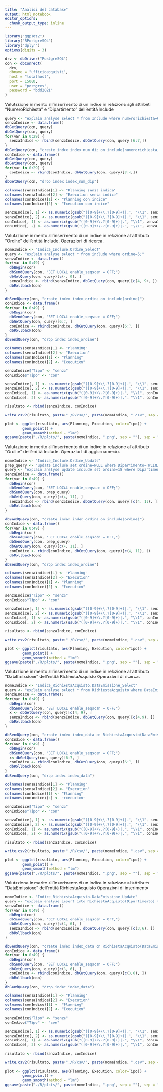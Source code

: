 ```yaml
---
title: "Analisi del database"
output: html_notebook
editor_options: 
  chunk_output_type: inline
---
```



```r
library("ggplot2")
library("RPostgreSQL")
library("dplyr")
options(digits = 3)
```

```r
drv <- dbDriver("PostgreSQL")
con <- dbConnect(
  drv,
  dbname = "ufficioacquisti",
  host = "localhost",
  port = 15000,
  user = "postgres",
  password = "bdd2021"
)
```

Valutazione in merito all'inserimento di un indice in relazione agli attributi "NumeroRichiesta" e "Dipartimento" dell'entità Include.

```r
query <- "explain analyse select * from Include where numerorichiesta=0 and dipartimento='THQQYK'"
senzaIndice <- data.frame()
dbGetQuery(con, query)
dbGetQuery(con, query)
for(var in 0:29) {
  senzaIndice <- rbind(senzaIndice, dbGetQuery(con, query)[6:7,])
}
dbGetQuery(con, "create index index_num_dip on include(numerorichiesta, dipartimento)")
conIndice <- data.frame()
dbGetQuery(con, query)
dbGetQuery(con, query)
for(var in 0:29) {
  conIndice <- rbind(conIndice, dbGetQuery(con, query)[3:4,])
}
dbGetQuery(con, "drop index index_num_dip")

colnames(senzaIndice)[1] <- "Planning senza indice"
colnames(senzaIndice)[2] <- "Execution senza indice"
colnames(conIndice)[1] <- "Planning con indice"
colnames(conIndice)[2] <- "Execution con indice"

senzaIndice[, 1] <- as.numeric(gsub("([0-9]+\\.?[0-9]+)|.", "\\1", senzaIndice[, 1]))
senzaIndice[, 2] <- as.numeric(gsub("([0-9]+\\.?[0-9]+)|.", "\\1", senzaIndice[, 2]))
conIndice[, 1] <- as.numeric(gsub("([0-9]+\\.?[0-9]+)|.", "\\1", senzaIndice[, 1]))
conIndice[, 2] <- as.numeric(gsub("([0-9]+\\.?[0-9]+)|.", "\\1", senzaIndice[, 2]))

```

Valutazione in merito all'inserimento di un indice in relazione all'attributo "Ordine" dell'entità Include.
Operazioni di ricerca.

```r
nomeIndice <- "Indice_Include.Ordine_Select"
query <- "explain analyse select * from include where ordine=5;"
senzaIndice <- data.frame()
for(var in 0:49) {
  dbBegin(con)
  dbSendQuery(con, "SET LOCAL enable_seqscan = OFF;")
  dbGetQuery(con, query)[c(4, 9), ]
  senzaIndice <- rbind(senzaIndice, dbGetQuery(con, query)[c(4, 9), ])
  dbRollback(con)
}

dbSendQuery(con, "create index index_ordine on include(ordine)")
conIndice <- data.frame()
for(var in 0:49) {
  dbBegin(con)
  dbSendQuery(con, "SET LOCAL enable_seqscan = OFF;")
  dbGetQuery(con, query)[6:7, ]
  conIndice <- rbind(conIndice, dbGetQuery(con, query)[6:7, ])
  dbRollback(con)
}
dbSendQuery(con, "drop index index_ordine")

colnames(senzaIndice)[1] <- "Planning"
colnames(senzaIndice)[2] <- "Execution"
colnames(conIndice)[1] <- "Planning"
colnames(conIndice)[2] <- "Execution"

senzaIndice$"Tipo" <- "senza"
conIndice$"Tipo" <- "con"

senzaIndice[, 1] <- as.numeric(gsub("([0-9]+\\.?[0-9]+)|.", "\\1", senzaIndice[, 1]))
senzaIndice[, 2] <- as.numeric(gsub("([0-9]+\\.?[0-9]+)|.", "\\1", senzaIndice[, 2]))
conIndice[, 1] <- as.numeric(gsub("([0-9]+\\.?[0-9]+)|.", "\\1", conIndice[, 1]))
conIndice[, 2] <- as.numeric(gsub("([0-9]+\\.?[0-9]+)|.", "\\1", conIndice[, 2]))

risultato <- rbind(senzaIndice, conIndice)

write.csv2(risultato, paste("./R/csv/", paste(nomeIndice, ".csv", sep = ""), sep = ""))
```

```r
plot <- ggplot(risultato, aes(Planning, Execution, color=Tipo)) +
        geom_point() +
        geom_smooth(method = "lm")
ggsave(paste("./R/plots/", paste(nomeIndice, ".png", sep = ""), sep = ""))
```

Valutazione in merito all'inserimento di un indice in relazione all'attributo "Ordine" dell'entità Include.
Operazioni di aggiornamento.

```r
nomeIndice <- "Indice_Include.Ordine_Update"
prep_query <- "update include set ordine=NULL where Dipartimento='WLIQJC' and NumeroRichiesta=79 and Articolo = 102;"
query <- "explain analyse update include set ordine=18 where Dipartimento='WLIQJC' and NumeroRichiesta=79 and Articolo = 102;"
senzaIndice <- data.frame()
for(var in 0:49) {
  dbBegin(con)
  dbSendQuery(con, "SET LOCAL enable_seqscan = OFF;")
  dbSendQuery(con, prep_query)
  dbGetQuery(con, query)[c(4, 11), ]
  senzaIndice <- rbind(senzaIndice, dbGetQuery(con, query)[c(4, 11), ])
  dbRollback(con)
}

dbSendQuery(con, "create index index_ordine on include(ordine)")
conIndice <- data.frame()
for(var in 0:49) {
  dbBegin(con)
  dbSendQuery(con, "SET LOCAL enable_seqscan = OFF;")
  dbSendQuery(con, prep_query)
  dbGetQuery(con, query)[c(4, 11), ]
  conIndice <- rbind(conIndice, dbGetQuery(con, query)[c(4, 11), ])
  dbRollback(con)
}
dbSendQuery(con, "drop index index_ordine")

colnames(senzaIndice)[1] <- "Planning"
colnames(senzaIndice)[2] <- "Execution"
colnames(conIndice)[1] <- "Planning"
colnames(conIndice)[2] <- "Execution"

senzaIndice$"Tipo" <- "senza"
conIndice$"Tipo" <- "con"

senzaIndice[, 1] <- as.numeric(gsub("([0-9]+\\.?[0-9]+)|.", "\\1", senzaIndice[, 1]))
senzaIndice[, 2] <- as.numeric(gsub("([0-9]+\\.?[0-9]+)|.", "\\1", senzaIndice[, 2]))
conIndice[, 1] <- as.numeric(gsub("([0-9]+\\.?[0-9]+)|.", "\\1", conIndice[, 1]))
conIndice[, 2] <- as.numeric(gsub("([0-9]+\\.?[0-9]+)|.", "\\1", conIndice[, 2]))

risultato <- rbind(senzaIndice, conIndice)

write.csv2(risultato, paste("./R/csv/", paste(nomeIndice, ".csv", sep = ""), sep = ""))
```

```r
plot <- ggplot(risultato, aes(Planning, Execution, color=Tipo)) +
        geom_point() +
        geom_smooth(method = "lm")
ggsave(paste("./R/plots/", paste(nomeIndice, ".png", sep = ""), sep = ""))
```

Valutazione in merito all'inserimento di un indice in relazione all'attributo "DataEmissione" dell'entità RichiestaAcquisto
Operazioni di ricerca.

```r
nomeIndice <- "Indice_RichiestaAcquisto.DataEmissione_Select"
query <- "explain analyse select * from RichiestaAcquisto where DataEmissione BETWEEN '2020-10-01' AND '2020-11-01'"
senzaIndice <- data.frame()
for(var in 0:49) {
  dbBegin(con)
  dbSendQuery(con, "SET LOCAL enable_seqscan = OFF;")
  x <- dbGetQuery(con, query)[c(4, 9), ]
  senzaIndice <- rbind(senzaIndice, dbGetQuery(con, query)[c(4,9), ])
  dbRollback(con)
}

dbSendQuery(con, "create index index_data on RichiestaAcquisto(DataEmissione)")
conIndice <- data.frame()
for(var in 0:49) {
  dbBegin(con)
  dbSendQuery(con, "SET LOCAL enable_seqscan = OFF;")
  x<-dbGetQuery(con, query)[6:7, ]
  conIndice <- rbind(conIndice, dbGetQuery(con, query)[6:7, ])
  dbRollback(con)
}
dbSendQuery(con, "drop index index_data")

colnames(senzaIndice)[1] <- "Planning"
colnames(senzaIndice)[2] <- "Execution"
colnames(conIndice)[1] <- "Planning"
colnames(conIndice)[2] <- "Execution"

senzaIndice$"Tipo" <- "senza"
conIndice$"Tipo" <- "con"

senzaIndice[, 1] <- as.numeric(gsub("([0-9]+\\.?[0-9]+)|.", "\\1", senzaIndice[, 1]))
senzaIndice[, 2] <- as.numeric(gsub("([0-9]+\\.?[0-9]+)|.", "\\1", senzaIndice[, 2]))
conIndice[, 1] <- as.numeric(gsub("([0-9]+\\.?[0-9]+)|.", "\\1", conIndice[, 1]))
conIndice[, 2] <- as.numeric(gsub("([0-9]+\\.?[0-9]+)|.", "\\1", conIndice[, 2]))

risultato <- rbind(senzaIndice, conIndice)

write.csv2(risultato, paste("./R/csv/", paste(nomeIndice, ".csv", sep = ""), sep = ""))
```

```r
plot <- ggplot(risultato, aes(Planning, Execution, color=Tipo)) +
        geom_point() +
        geom_smooth(method = "lm")
ggsave(paste("./R/plots/", paste(nomeIndice, ".png", sep = ""), sep = ""))
```


Valutazione in merito all'inserimento di un indice in relazione all'attributo "DataEmissione" dell'entità RichiestaAcquisto
Operazioni di inserimento

```r
nomeIndice <- "Indice_RichiestaAcquisto.DataEmissione_Update"
query <- "explain analyse insert into RichiestaAcquisto(Dipartimento) values ('ZXTSNW')"
senzaIndice <- data.frame()
for(var in 0:49) {
  dbBegin(con)
  dbSendQuery(con, "SET LOCAL enable_seqscan = OFF;")
  dbGetQuery(con, query)[c(3, 6), ]
  senzaIndice <- rbind(senzaIndice, dbGetQuery(con, query)[c(3,6), ])
  dbRollback(con)
}

dbSendQuery(con, "create index index_data on RichiestaAcquisto(DataEmissione)")
conIndice <- data.frame()
for(var in 0:49) {
  dbBegin(con)
  dbSendQuery(con, "SET LOCAL enable_seqscan = OFF;")
  dbGetQuery(con, query)[c(3, 6), ]
  conIndice <- rbind(conIndice, dbGetQuery(con, query)[c(3,6), ])
  dbRollback(con)
}
dbSendQuery(con, "drop index index_data")

colnames(senzaIndice)[1] <- "Planning"
colnames(senzaIndice)[2] <- "Execution"
colnames(conIndice)[1] <- "Planning"
colnames(conIndice)[2] <- "Execution"

senzaIndice$"Tipo" <- "senza"
conIndice$"Tipo" <- "con"

senzaIndice[, 1] <- as.numeric(gsub("([0-9]+\\.?[0-9]+)|.", "\\1", senzaIndice[, 1]))
senzaIndice[, 2] <- as.numeric(gsub("([0-9]+\\.?[0-9]+)|.", "\\1", senzaIndice[, 2]))
conIndice[, 1] <- as.numeric(gsub("([0-9]+\\.?[0-9]+)|.", "\\1", conIndice[, 1]))
conIndice[, 2] <- as.numeric(gsub("([0-9]+\\.?[0-9]+)|.", "\\1", conIndice[, 2]))

risultato <- rbind(senzaIndice, conIndice)

write.csv2(risultato, paste("./R/csv/", paste(nomeIndice, ".csv", sep = ""), sep = ""))
```

```r
plot <- ggplot(risultato, aes(Planning, Execution, color=Tipo)) +
        geom_point() +
        geom_smooth(method = "lm")
ggsave(paste("./R/plots/", paste(nomeIndice, ".png", sep = ""), sep = ""))
```


